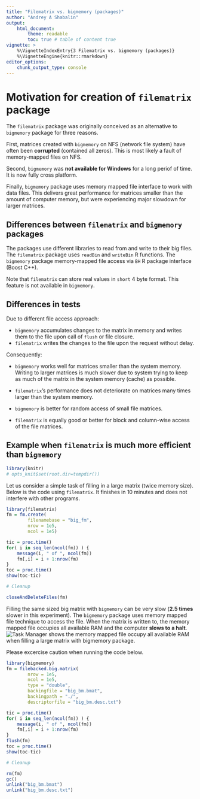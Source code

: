 ---
title: "Filematrix vs. bigmemory (packages)"
author: "Andrey A Shabalin"
output:
    html_document:
        theme: readable
        toc: true # table of content true
vignette: >
    %\VignetteIndexEntry{3 Filematrix vs. bigmemory (packages)}
    %\VignetteEngine{knitr::rmarkdown}
editor_options: 
    chunk_output_type: console
---

# Motivation for creation of `filematrix` package

The `filematrix` package was originally conceived as an alternative
to `bigmemory` package for three reasons.

First, matrices created with `bigmemory` on NFS (network file system)
have often been **corrupted** (contained all zeros).
This is most likely a fault of memory-mapped files on NFS.

Second, `bigmemory` was **not available for Windows** for a long periof of time.
It is now fully cross platform.

Finally, `bigmemory` package uses memory mapped file interface to
work with data files. This delivers great performance for
matrices smaller than the amount of computer memory,
but were experiencing major slowdown for larger matrices.

## Differences between `filematrix` and `bigmemory` packages

The packages use different libraries to read from and write to their big files. 
The `filematrix` package uses `readBin` and `writeBin` R functions. 
The `bigmemory` package memory-mapped file access via
`BH` R package interface (Boost C++).

Note that `filematrix` can store real values in `short` 4 byte format.
This feature is not available in `bigmemory`.

## Differences in tests

Due to different file access approach:

-   `bigmemory` accumulates changes to the matrix in memory and 
    writes them to the file upon call of `flush` or file closure.
-   `filematrix` writes the changes to the file upon the request without delay.

Consequently:

-   `bigmemory` works well for matrices smaller than the system memory. 
    Writing to larger matrices is much slower due to system trying to 
    keep as much of the matrix in the system memory (cache) as possible.
-   `filematrix`'s performance does not deteriorate on matrices many times larger than the system memory.

-   `bigmemory` is better for random access of small file matrices.
-   `filematrix` is equally good or better for block 
    and column-wise access of the file matrices.

## Example when `filematrix` is much more efficient than `bigmemory`

```{r setup, echo=FALSE}
library(knitr)
# opts_knit$set(root.dir=tempdir())
```

Let us consider a simple task of filling in a large matrix (twice memory size).
Below is the code using `filematrix`. 
It finishes in 10 minutes and does not interfere with other programs.

```{r eval=FALSE}
library(filematrix)
fm = fm.create(
        filenamebase = "big_fm",
        nrow = 1e5,
        ncol = 1e5)

tic = proc.time()
for( i in seq_len(ncol(fm)) ) {
    message(i, " of ", ncol(fm))
    fm[,i] = i + 1:nrow(fm)
}
toc = proc.time()
show(toc-tic)

# Cleanup

closeAndDeleteFiles(fm)
```

Filling the same sized big matrix with `bigmemory` 
can be very slow (**2.5 times** slower in this experiment).
The `bigmemory` package uses memory mapped file technique to access the file.
When the matrix is written to, the memory mapped file occupies 
all available RAM and the computer **slows to a halt**.
![Task Manager shows the memory mapped file occupy all 
available RAM when filling a large matrix with 
`bigmemory` package.](figures/out_of_memory.png)

Please excercise caution when running the code below.

```{r eval=FALSE}
library(bigmemory)
fm = filebacked.big.matrix(
        nrow = 1e5,
        ncol = 1e5,  
        type = "double",
        backingfile = "big_bm.bmat",
        backingpath = "./",
        descriptorfile = "big_bm.desc.txt")

tic = proc.time()
for( i in seq_len(ncol(fm)) ) {
    message(i, " of ", ncol(fm))
    fm[,i] = i + 1:nrow(fm)
}
flush(fm)
toc = proc.time()
show(toc-tic)

# Cleanup

rm(fm)
gc()
unlink("big_bm.bmat")
unlink("big_bm.desc.txt")
```
